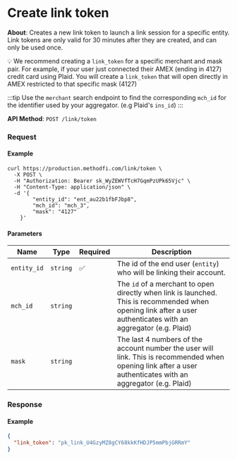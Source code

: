 # Create link token

**About**: Creates a new link token to launch a link session for a specific entity. Link tokens are only valid for 30 minutes after they are created, and can only be used once.

💡 We recommend creating a `link_token` for a specific merchant and mask pair. For example, if your user just connected their AMEX (ending in 4127) credit card using Plaid. You will create a `link_token` that will open directly in AMEX restricted to that specific mask (4127)

:::tip
Use the `merchant` search endpoint to find the corresponding `mch_id` for the identifier used by your aggregator. (e.g Plaid's `ins_id`)
:::

**API Method**: `POST /link/token`

### Request

#### Example
```shell
curl https://production.methodfi.com/link/token \
  -X POST \
  -H "Authorization: Bearer sk_WyZEWVfTcH7GqmPzUPk65Vjc" \
  -H "Content-Type: application/json" \
  -d '{
        "entity_id": "ent_au22b1fbFJbp8",
        "mch_id": "mch_3",
        "mask": "4127"
    }'
```

#### Parameters

| Name        | Type     | Required | Description                                                                                                                                                      |
|-------------|----------|----------|------------------------------------------------------------------------------------------------------------------------------------------------------------------|
| `entity_id` | `string` | ✅        | The id of the end user (`entity`) who will be linking their account.                                                                                             |
| `mch_id`    | `string` |          | The `id` of a merchant to open directly when link is launched. This is recommended when opening link after a user authenticates with an  aggregator (e.g. Plaid) |
| `mask`      | `string` |          | The last 4 numbers of the account number the user will link. This is recommended when opening link after a user authenticates with an aggregator (e.g. Plaid)    |                                  |
### Response

#### Example

```json
{
  "link_token": "pk_link_U4GzyMZ8gCY68kkKfHDJP5mmPbjGRRmY"
}
```
